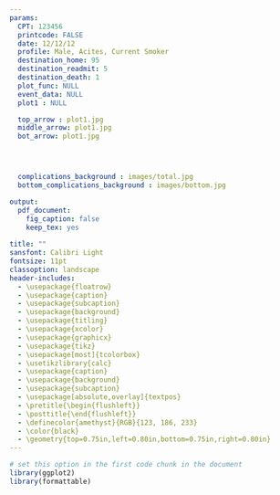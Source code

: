 ```yaml
---
params:
  CPT: 123456
  printcode: FALSE
  date: 12/12/12
  profile: Male, Acites, Current Smoker
  destination_home: 95
  destination_readmit: 5
  destination_death: 1
  plot_func: NULL
  event_data: NULL
  plot1 : NULL

  top_arrow : plot1.jpg
  middle_arrow: plot1.jpg
  bot_arrow: plot1.jpg




  complications_background : images/total.jpg
  bottom_complications_background : images/bottom.jpg

output: 
  pdf_document:
    fig_caption: false
    keep_tex: yes
  
title: ""
sansfont: Calibri Light
fontsize: 11pt
classoption: landscape
header-includes:
  - \usepackage{floatrow}
  - \usepackage{caption}
  - \usepackage{subcaption}
  - \usepackage{background}
  - \usepackage{titling}
  - \usepackage{xcolor}
  - \usepackage{graphicx}
  - \usepackage{tikz}
  - \usepackage[most]{tcolorbox}
  - \usetikzlibrary{calc}
  - \usepackage{caption}
  - \usepackage{background}
  - \usepackage{subcaption}
  - \usepackage[absolute,overlay]{textpos}
  - \pretitle{\begin{flushleft}}
  - \posttitle{\end{flushleft}}
  - \definecolor{amethyst}{RGB}{123, 186, 233}
  - \color{black}
  - \geometry{top=0.75in,left=0.80in,bottom=0.75in,right=0.80in}
---
```


```r
# set this option in the first code chunk in the document
library(ggplot2)
library(formattable)
```

\thispagestyle{empty}

\begin{tikzpicture}[overlay, remember picture]
\node[anchor=west, %anchor is upper left corner of the graphic
      xshift=0cm, %shifting around
      yshift=0cm] 
     at (current page.west) %left upper corner of the page
     {\includegraphics[width=\paperwidth,height=\paperheight]{"New Images/Background_1.png"}}; 
\end{tikzpicture}

\begin{tikzpicture}[overlay, remember picture]
\node[anchor=west, %anchor is upper left corner of the graphic
      xshift=0cm, %shifting around
      yshift=0cm] 
     at (current page.west) %left upper corner of the page
     {\includegraphics[width=\paperwidth,height=\paperheight]{`r params$bot_arrow`}}; 
\end{tikzpicture}

\begin{tikzpicture}[overlay, remember picture]
\node[anchor=west, %anchor is upper left corner of the graphic
      xshift=0cm, %shifting around
      yshift=0cm] 
     at (current page.west) %left upper corner of the page
     {\includegraphics[width=\paperwidth,height=\paperheight]{`r params$middle_arrow`}}; 
\end{tikzpicture}


\begin{tikzpicture}[overlay, remember picture]
\node[anchor=west, %anchor is upper left corner of the graphic
      xshift=0cm, %shifting around
      yshift=0cm] 
     at (current page.west) %left upper corner of the page
     {\includegraphics[width=\paperwidth,height=\paperheight]{`r params$top_arrow`}}; 
\end{tikzpicture}



\begin{tikzpicture}[overlay, remember picture]
\node[anchor=west, %anchor is upper left corner of the graphic
      xshift=0cm, %shifting around
      yshift=0cm] 
     at (current page.west) %left upper corner of the page
     {\includegraphics[width=\paperwidth,height=\paperheight]{"New Images/background_3.png"}}; 
\end{tikzpicture}








\begin{textblock*}{5cm}(3.9cm,9.4cm) % {block width} (coords) 
    \centerline{\small{`r params$event_data[["V1"]][1]`}}
\end{textblock*}

\begin{textblock*}{5cm}(3.9cm,9.9cm) % {block width} (coords) 
    \small \centerline{\textit{`r params$event_data[["V2"]][1]`}}
\end{textblock*}

\begin{textblock*}{5cm}(3.9cm,10.3cm) % {block width} (coords) 
    \centerline{\textbf{`r paste(params$event_data[["V3"]][1], '\\%')`}}
\end{textblock*}



\begin{textblock*}{5cm}(9.4cm,9.4cm) % {block width} (coords) 
    \centerline{\small{`r params$event_data[["V1"]][2]`}}
\end{textblock*}

\begin{textblock*}{5cm}(9.4cm,9.9cm) % {block width} (coords) 
    \small \centerline{\textit{`r params$event_data[["V2"]][2]`}}
\end{textblock*}

\begin{textblock*}{5cm}(9.4cm,10.3cm) % {block width} (coords) 
    \centerline{\textbf{`r paste(params$event_data[["V3"]][2], '\\%')`}}
\end{textblock*}



\begin{textblock*}{5cm}(14.9cm,9.4cm) % {block width} (coords) 
    \centerline{\small{`r params$event_data[["V1"]][3]`}}
\end{textblock*}

\begin{textblock*}{5cm}(14.9cm,9.9cm) % {block width} (coords) 
    \small \centerline{\textit{`r params$event_data[["V2"]][3]`}}
\end{textblock*}

\begin{textblock*}{5cm}(14.9cm,10.3cm) % {block width} (coords) 
    \centerline{\textbf{`r paste(params$event_data[["V3"]][3], '\\%')`}}
\end{textblock*}











\begin{textblock*}{5cm}(3.9cm,17.55cm) % {block width} (coords) 
    \centerline{\small{`r params$event_data[["V1"]][4]`}}
\end{textblock*}

\begin{textblock*}{5cm}(3.9cm,18.05cm) % {block width} (coords) 
    \small \centerline{\textit{`r params$event_data[["V2"]][4]`}}
\end{textblock*}

\begin{textblock*}{5cm}(3.9cm,18.4cm) % {block width} (coords) 
    \centerline{\textbf{`r paste(params$event_data[["V3"]][4], '\\%')`}}
\end{textblock*}



\begin{textblock*}{5cm}(9.4cm,17.55cm) % {block width} (coords) 
    \centerline{\small{`r params$event_data[["V1"]][5]`}}
\end{textblock*}

\begin{textblock*}{5cm}(9.4cm,18.05cm) % {block width} (coords) 
    \small \centerline{\textit{`r params$event_data[["V2"]][5]`}}
\end{textblock*}

\begin{textblock*}{5cm}(9.4cm,18.4cm) % {block width} (coords) 
    \centerline{\textbf{`r paste(params$event_data[["V3"]][5], '\\%')`}}
\end{textblock*}



\begin{textblock*}{5cm}(14.9cm,17.55cm) % {block width} (coords) 
    \centerline{\small{`r params$event_data[["V1"]][6]`}}
\end{textblock*}

\begin{textblock*}{5cm}(14.9cm,18.05cm) % {block width} (coords) 
    \small \centerline{\textit{`r params$event_data[["V2"]][6]`}}
\end{textblock*}

\begin{textblock*}{5cm}(14.9cm,18.4cm) % {block width} (coords) 
    \centerline{\textbf{`r paste(params$event_data[["V3"]][6], '\\%')`}}
\end{textblock*}


\begin{textblock*}{2cm}(24.5cm,8.2cm) % {block width} (coords) 
  \huge \textcolor{black}{\textbf{`r params$destination_home`} \huge \%}
\end{textblock*}

\begin{textblock*}{2cm}(24.5cm,12.1cm) % {block width} (coords) 
  \huge \textcolor{black}{\textbf{`r params$destination_readmit`} \huge \%}
\end{textblock*}

\begin{textblock*}{2cm}(24.5cm,16cm) % {block width} (coords) 
  \huge \textcolor{black}{\textbf{`r params$destination_death`} \huge \%}
\end{textblock*}




\vspace{2.75em}

\begin{figure}
 \hspace{-4.24cm}
 \begin{subfloatrow}%

\ffigbox[20cm][]{%
 \begin{subfloatrow}[3]%
 \ffigbox[5.3cm][]{%
```r
    params$plot_func(params$event_data[["V3"]][1])
```
    }{{}}

    \ffigbox[5cm][]{%
```r
    params$plot_func(params$event_data[["V3"]][2])
```
    }{{}}
    
    \ffigbox[5.2cm][]{%
```r
    params$plot_func(params$event_data[["V3"]][3])
```
    }{{}}
      
    \end{subfloatrow}
  }{
   
  }
  \end{subfloatrow}
\end{figure}

\vspace{4.48cm}

\begin{figure}
 \hspace{-4.24cm}
 \begin{subfloatrow}%

\ffigbox[20cm][]{%
 \begin{subfloatrow}[3]%
 \ffigbox[5.3cm][]{%
```r
    params$plot_func(params$event_data[["V3"]][4])
```
    }{{}}

    \ffigbox[5cm][]{%
```r
    params$plot_func(params$event_data[["V3"]][5])
```
    }{{}}
    
    \ffigbox[5.2cm][]{%
```r
    params$plot_func(params$event_data[["V3"]][6])
```
    }{{}}
      
    \end{subfloatrow}
  }{
   
  }
  \end{subfloatrow}
\end{figure}

\begin{flushright}
\vspace{-16.5cm} \hspace{18cm} \normalsize Date Calculated:

\vspace{-0.25 cm} \hspace{18cm} \normalsize \textbf{`r params$date`}

\vspace{-0.2cm} \hspace{18cm} \normalsize For the following procedure

\vspace{-0.2cm} \hspace{18cm} \small \textbf{`r params$CPT`}

\vspace{-0.2cm} \hspace{18cm} \normalsize With the following profile:

\vspace{-0.2cm} \hspace{18cm} \small \textbf{`r params$profile`}
\end{flushright}
